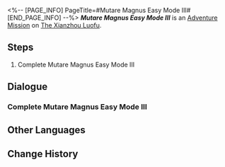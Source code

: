 <%-- [PAGE_INFO]
PageTitle=#Mutare Magnus Easy Mode III#
[END_PAGE_INFO] --%>
{{Stub|Dialogue.}}
{{Mission Infobox
|id            = 8025224
|title         = 
|image         = <!--Mission Mutare Magnus Easy Mode III.png-->
|type          = Adventure
|event_name    = 
|chapter       = 
|requirements  = {{subst:void|<!--Unknown: {"Type":"Manual"}-->}}
|summary       = <!--official mission summary from Fate's Atlas-->
|characters    = Trailblazer
|startLocation = [[The Xianzhou Luofu]] - [[Divination Commission]]
|world         = The Xianzhou Luofu
|area          = Divination Commission
|prev          = 
|next          = 
|rewards       = 
}}
'''''Mutare Magnus Easy Mode III''''' is an [[Adventure Mission]] on [[The Xianzhou Luofu]].

==Steps==
# Complete Mutare Magnus Easy Mode III

<!--
==Gameplay Notes==

--><!--
==Trial Character==

-->
==Dialogue==
{{Stub Dialogue}}

===Complete Mutare Magnus Easy Mode III{{subst:void|<!--802522401-->}}===
{{Mission Description|type=adventure|location=Divination Commission|Complete Mutare Magnus Easy Mode III}}
{{Dialogue Start}}

{{Dialogue End}}

==Other Languages==
{{Other Languages
|en   = Mutare Magnus Easy Mode III
|zhs  = 「大衍万象」简单模式III
|zht  = 「大衍萬象」簡單模式III
|ja   = 「大衍万象」難易度・簡単III
|ko   = 「대연만상」 쉬움 모드 III
|es   = Mutare Magnus: modo fácil&nbsp;III
|fr   = Mode facile III de Mutare Magnus
|ru   = Всеобъемлющее предсказание - Простой режим III
|th   = Mutare Magnus โหมดง่าย III
|vi   = "Vạn Tượng Tối Thượng" Chế Độ Dễ III
|de   = Allumfassende Weissagung – Leichter Modus III
|id   = "Mutare Magnus" Mode Gampang III
|pt   = Mutare Magnus - Modo Fácil II
}}

==Change History==
{{Change History|2.5}}

